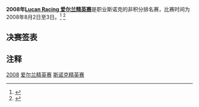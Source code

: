 {{noteTA
|G1=Snooker
}}
{{桌球大赛
|tournament_name=[[斯诺克爱尔兰精英赛|Lucan Racing 爱尔兰精英赛]]
|dates=2008年8月2日-3日
|venue=Celbridge Snooker Club
|location=[[Kildare|Kildare]]
|country={{IRL}}
|organisation=
|format=非积分排名赛
|Total prize fund=
|winners_share=
|highest_break=
|winner={{flagicon|IRL}} [[肯·达赫迪|肯·达赫迪]]
|runner_up={{flagicon|IRL}} [[费加尔·奥布莱恩|费加尔·奥布莱恩]]
|score=5-2
|previous=[[2007年爱尔兰精英赛|2007]]
|next=[[2009年爱尔兰精英赛|2009]]}}

'''2008年[[斯诺克爱尔兰精英赛|Lucan Racing 爱尔兰精英赛]]'''是职业斯诺克的非积分排名赛，比赛时间为2008年8月2日至3日。<ref>{{cite web |title=Website of 费加尔·奥布莱恩: Lucan Racing Irish Snooker Classic 2008 |url=http://fergalobrien.ie/about46.html |work= |archiveurl=https://www.webcitation.org/5hSgml0ZX?url=http://fergalobrien.ie/about46.html |archivedate=2009-06-11 |deadurl=no |accessdate=2009-06-09 }}</ref> <ref>{{cite web |title=Global Snooker Coverage |url=http://www.global-snooker.com/Lucan-Racing-Irish-Snooker-Classic-2008.asp |work= |archiveurl=https://www.webcitation.org/5iZG4EP4g?url=http://www.global-snooker.com/Lucan-Racing-Irish-Snooker-Classic-2008.asp |archivedate=2009-07-27 |deadurl=yes |accessdate=2009-07-24 }}</ref>

== 决赛签表 ==
{{8TeamBracket-Compact 
| RD1=四分之一决赛<br/>9局5胜
| RD2=半决赛<br/>9局5胜
| RD3=决赛<br/>9局5胜

| RD1-seed01= {{flagicon|NIR}}
| RD1-team01= '''[[乔·斯维尔|乔·斯维尔]]'''
| RD1-score01= '''5'''
| RD1-seed02= {{flagicon|IRL}}
| RD1-team02= [[戴维·莫里斯|戴维·莫里斯]]
| RD1-score02= 3

| RD1-seed03= {{flagicon|IRL}}
| RD1-team03= '''[[费加尔·奥布莱恩|费加尔·奥布莱恩]]'''
| RD1-score03= '''5'''
| RD1-seed04= {{flagicon|NIR}}
| RD1-team04= [[帕特里克·华莱士|帕特里克·华莱士]]
| RD1-score04= 2

| RD1-seed05= {{flagicon|IRL}}
| RD1-team05= '''[[乔·德兰尼|乔·德兰尼]]'''
| RD1-score05= '''5'''
| RD1-seed06= {{flagicon|IRL}}
| RD1-team06= [[Rodney_Goggins|Rodney Goggins]]
| RD1-score06= 4

| RD1-seed07= {{flagicon|IRL}}
| RD1-team07= '''[[肯·达赫迪|肯·达赫迪]]'''
| RD1-score07= '''5'''
| RD1-seed08= {{flagicon|IRL}}
| RD1-team08= [[迈克尔·佳吉|迈克尔·佳吉]]
| RD1-score08= 4

| RD2-seed01= {{flagicon|NIR}}
| RD2-team01= [[乔·斯维尔|乔·斯维尔]]
| RD2-score01= 3
| RD2-seed02= {{flagicon|IRL}}
| RD2-team02= '''[[费加尔·奥布莱恩|费加尔·奥布莱恩]]'''
| RD2-score02= '''5'''

| RD2-seed03= {{flagicon|IRL}}
| RD2-team03= [[乔·德兰尼|乔·德兰尼]]
| RD2-score03= 3
| RD2-seed04= {{flagicon|IRL}}
| RD2-team04= '''[[肯·达赫迪|肯·达赫迪]]'''
| RD2-score04= '''5'''

| RD3-seed01= {{flagicon|IRL}}
| RD3-team01= [[费加尔·奥布莱恩|费加尔·奥布莱恩]]
| RD3-score01= 2
| RD3-seed02= {{flagicon|IRL}}
| RD3-team02= '''[[肯·达赫迪|肯·达赫迪]]'''
| RD3-score02= '''5'''
}}

==注释==
{{reflist}}

{{Snooker_season_2008/2009}}
{{Irish Classic}}

[[Category:斯诺克爱尔兰精英赛|2008]]
[[Category:2008年斯诺克|爱尔兰精英赛]]
[[Category:2008年爱尔兰|斯诺克精英赛]]